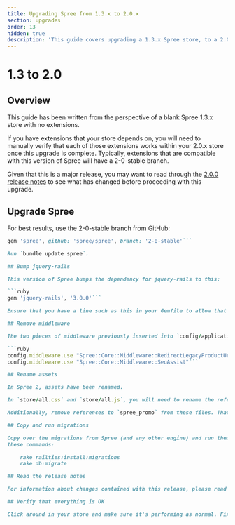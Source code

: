 ```yaml
---
title: Upgrading Spree from 1.3.x to 2.0.x
section: upgrades
order: 13
hidden: true
description: 'This guide covers upgrading a 1.3.x Spree store, to a 2.0.x store.'
---
```


# 1.3 to 2.0

## Overview

This guide has been written from the perspective of a blank Spree 1.3.x store with no extensions.

If you have extensions that your store depends on, you will need to manually verify that each of those extensions works within your 2.0.x store once this upgrade is complete. Typically, extensions that are compatible with this version of Spree will have a 2-0-stable branch.

Given that this is a major release, you may want to read through the [2.0.0 release notes](http://guides.spreecommerce.org/release_notes/spree_2_0_0.html) to see what has changed before proceeding with this upgrade.

## Upgrade Spree

For best results, use the 2-0-stable branch from GitHub:

```ruby
gem 'spree', github: 'spree/spree', branch: '2-0-stable'```

Run `bundle update spree`.

## Bump jquery-rails

This version of Spree bumps the dependency for jquery-rails to this:

```ruby
gem 'jquery-rails', '3.0.0'```

Ensure that you have a line such as this in your Gemfile to allow that dependency.

## Remove middleware

The two pieces of middleware previously inserted into `config/application.rb` have now been deprecated. Remove these two lines:

```ruby
config.middleware.use "Spree::Core::Middleware::RedirectLegacyProductUrl"
config.middleware.use "Spree::Core::Middleware::SeoAssist"```

## Rename assets

In Spree 2, assets have been renamed.

In `store/all.css` and `store/all.js`, you will need to rename the references from `spree_core` to `spree_frontend`. Similarly to this, in `admin/all.css` and `admin/all.js`, you will need to rename the references from `spree_core` to `spree_backend`.

Additionally, remove references to `spree_promo` from these files. That component of Spree has now been merged with the Core component.

## Copy and run migrations

Copy over the migrations from Spree (and any other engine) and run them using
these commands:

    rake railties:install:migrations
    rake db:migrate

## Read the release notes

For information about changes contained with this release, please read the [2.0.0 Release Notes](http://guides.spreecommerce.org/release_notes/spree_2_0_0.html).

## Verify that everything is OK

Click around in your store and make sure it's performing as normal. Fix any deprecation warnings you see.
```

